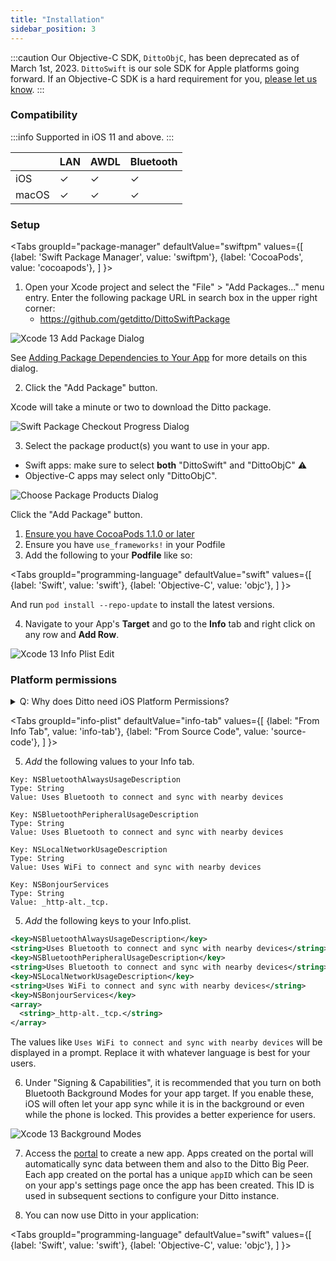 ```yaml
---
title: "Installation"
sidebar_position: 3
---
```



:::caution
Our Objective-C SDK, `DittoObjC`, has been deprecated as of March 1st, 2023.
`DittoSwift` is our sole SDK for Apple platforms going forward. If an
Objective-C SDK is a hard requirement for you,
[please let us know](https://www.ditto.live/about/contact).
:::

### Compatibility

:::info
Supported in iOS 11 and above. 
:::

|  | LAN | AWDL | Bluetooth |
|---|---| ---|---|
iOS | ✓ | ✓ | ✓| 
macOS | ✓ | ✓ | ✓ |

### Setup

<Tabs
  groupId="package-manager"
  defaultValue="swiftpm"
  values={[
    {label: 'Swift Package Manager', value: 'swiftpm'},
    {label: 'CocoaPods', value: 'cocoapods'},
  ]
}>

<TabItem value="swiftpm">

1. Open your Xcode project and select the "File" > "Add Packages..." menu entry.
   Enter the following package URL in search box in the upper right corner:
   - https://github.com/getditto/DittoSwiftPackage

![Xcode 13 Add Package Dialog](./xcode13-add-package.png)

See [Adding Package Dependencies to Your App](https://developer.apple.com/documentation/swift_packages/adding_package_dependencies_to_your_app#3512138)
for more details on this dialog.

2. Click the "Add Package" button.

Xcode will take a minute or two to download the Ditto package.

![Swift Package Checkout Progress Dialog](./swiftpm-checkout-progress.png)

3. Select the package product(s) you want to use in your app.

- Swift apps: make sure to select **both** "DittoSwift" and "DittoObjC" :warning:
- Objective-C apps may select only "DittoObjC".

![Choose Package Products Dialog](./swiftpm-choose-products.png)

Click the "Add Package" button.

</TabItem>

<TabItem value="cocoapods">

1. [Ensure you have CocoaPods 1.1.0 or later](https://guides.cocoapods.org/using/getting-started.html)
2. Ensure you have `use_frameworks!` in your Podfile
3. Add the following to your **Podfile** like so:

<Tabs
  groupId="programming-language"
  defaultValue="swift"
  values={[
    {label: 'Swift', value: 'swift'},
    {label: 'Objective-C', value: 'objc'},
  ]
}>
<TabItem value="swift">

<InstallCode framework="cocoa" variant="swift" />

</TabItem>
<TabItem value="objc">

<InstallCode framework="cocoa" variant="objc" />

</TabItem>
</Tabs>

And run `pod install --repo-update` to install the latest versions.

</TabItem>
</Tabs>

4. Navigate to your App's **Target** and go to the **Info** tab and right click on any row and **Add Row**.

![Xcode 13 Info Plist Edit](./xcode13-infoplist.png)


### Platform permissions

<details>
<summary>Q: Why does Ditto need iOS Platform Permissions?</summary>

  Ditto attempts to use all the available networking capabilities of your device
  to locate and sync with other users of your app. This includes standard Wi-Fi
  (which we often refer to as LAN or Local Area Network) and peer-to-peer
  functionality such as AWDL and Bluetooth Low Energy.

  iOS restricts access to some of this functionality for the sake of user
  control and privacy. To unlock the full capabilities of Ditto, it is important
  to configure your app so that it requests all the permissions that it needs.
  These permissions are only asked once when you attempt to start the
  synchronization.

  Since iOS 13 and Xcode 11 an app must ask the user's permission to use
  Bluetooth. However, Ditto will activate Bluetooth by default, which means the
  user will receive a permission prompt automatically. In addition, since iOS 14
  an app must ask the user's permission to use the Local Area Network to discover
  devices.

  * Privacy - Local Network Usage Description
  * Privacy - Bluetooth Peripheral Usage Description
  * Privacy - Bluetooth Always Usage Description
  * A Bonjour service `_http-alt._tcp`.

</details>

<Tabs
groupId="info-plist"
  defaultValue="info-tab"
  values={[
    {label: "From Info Tab", value: 'info-tab'},
    {label: "From Source Code", value: 'source-code'},
  ]
}>

<TabItem value="info-tab">

5. _Add_ the following values to your Info tab.

```
Key: NSBluetoothAlwaysUsageDescription
Type: String
Value: Uses Bluetooth to connect and sync with nearby devices

Key: NSBluetoothPeripheralUsageDescription
Type: String
Value: Uses Bluetooth to connect and sync with nearby devices

Key: NSLocalNetworkUsageDescription
Type: String
Value: Uses WiFi to connect and sync with nearby devices

Key: NSBonjourServices
Type: String
Value: _http-alt._tcp.
```

</TabItem>
<TabItem value="source-code">

5. _Add_ the following keys to your Info.plist. 

```xml title=Info.plist
<key>NSBluetoothAlwaysUsageDescription</key>
<string>Uses Bluetooth to connect and sync with nearby devices</string>
<key>NSBluetoothPeripheralUsageDescription</key>
<string>Uses Bluetooth to connect and sync with nearby devices</string>
<key>NSLocalNetworkUsageDescription</key>
<string>Uses WiFi to connect and sync with nearby devices</string>
<key>NSBonjourServices</key>
<array>
  <string>_http-alt._tcp.</string>
</array>
```

</TabItem>

</Tabs>

The values like `Uses WiFi to connect and sync with nearby devices` will be displayed in a prompt. Replace it with whatever language is best for your users.

6. Under "Signing & Capabilities", it is recommended that you turn on both Bluetooth Background Modes for your app target. If you enable these, iOS will often let your app sync while it is in the background or even while the phone is locked. This provides a better experience for users.

![Xcode 13 Background Modes](./xcode13-backgroundmodes.png)

7. Access the [portal](https://portal.ditto.live) to create a new app. Apps created on the portal will automatically sync data between them and also to the Ditto Big Peer. Each app created on the portal has a unique `appID` which can be seen on your app's settings page once the app has been created. This ID is used in subsequent sections to configure your Ditto instance.

8. You can now use Ditto in your application:

<Tabs
  groupId="programming-language"
  defaultValue="swift"
  values={[
    {label: 'Swift', value: 'swift'},
    {label: 'Objective-C', value: 'objc'},
  ]
}>
<TabItem value="swift">

<Snippet name='online-playground' language='swift' />


</TabItem>
<TabItem value="objc">

<Snippet name='online-playground' language='objc' />

</TabItem>
</Tabs>
